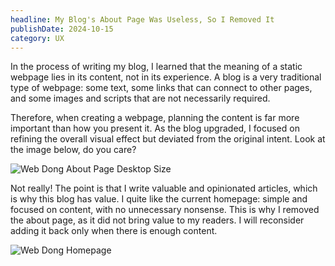 ```yaml
---
headline: My Blog's About Page Was Useless, So I Removed It
publishDate: 2024-10-15
category: UX
---
```


In the process of writing my blog, I learned that the meaning of a static webpage lies in its content, not in its experience. A blog is a very traditional type of webpage: some text, some links that can connect to other pages, and some images and scripts that are not necessarily required.

Therefore, when creating a webpage, planning the content is far more important than how you present it. As the blog upgraded, I focused on refining the overall visual effect but deviated from the original intent. Look at the image below, do you care?

![Web Dong About Page Desktop Size](webdong-about-page.webp)

Not really! The point is that I write valuable and opinionated articles, which is why this blog has value. I quite like the current homepage: simple and focused on content, with no unnecessary nonsense. This is why I removed the about page, as it did not bring value to my readers. I will reconsider adding it back only when there is enough content.

![Web Dong Homepage](webdong-homepage-1.webp 'Homepage')
